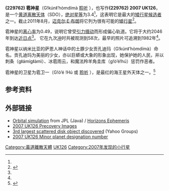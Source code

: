 {{Infobox planet
| width = 25em
| bgcolour = #FFFFC0
| name = (229762) 雹神星
| symbol = 
| image = 2007 UK126 Hubble.png
| caption = [[哈勃空间望远镜|哈勃空间望远镜]]拍摄的(229762) 2007 UK126。
| discovery = yes
| discovery_ref = <ref name="discovery">{{cite web
  |title=2007 UK126
  |publisher=Minor Planet Electronic Circ., 2008-D38 (2008)
  |url=http://adsabs.harvard.edu/abs/2008MPEC....D...38S
  |accessdate=2008-07-11
  |archive-date=2012-07-12
  |archive-url=https://www.webcitation.org/696YVXL2H?url=http://adsabs.harvard.edu/abs/2008MPEC....D...38S
  |dead-url=no
  }}</ref>
| discoverer = M·E·施万布<br>[[迈克尔·E·布朗|迈克尔·E·布朗]]<br>[[戴维·拉比诺维茨|戴维·拉比诺维茨]]
| discovered = 2007年10月19日
| mp_name = {{mp|(229762) 雹神星}}
| mp_category = [[黄道离散天体|黄道离散天体]]<ref name="Buie">{{cite web
  |author=[[Marc_W._Buie|Marc W. Buie]]
  |date=2008-01-15
  |title=Orbit Fit and Astrometric record for 229762
  |publisher=SwRI (Space Science Department)
  |url=http://www.boulder.swri.edu/~buie/kbo/astrom/229762.html
  |accessdate=2011-01-11
  |archive-date=2012-07-12
  |archive-url=https://www.webcitation.org/696YUbfwU?url=http://www.boulder.swri.edu/~buie/kbo/astrom/229762.html
  |dead-url=no
  }}</ref><ref name="MPC">{{cite web
 |title=List Of Centaurs and Scattered-Disk Objects
 |publisher=Minor Planet Center
 |url=http://www.minorplanetcenter.org/iau/lists/Centaurs.html
 |accessdate=2008-07-29
 |archive-date=2011-07-25
 |archive-url=https://web.archive.org/web/20110725075304/http://www.minorplanetcenter.org/iau/lists/Centaurs.html
 |dead-url=no
 }}</ref>
| orbit_ref = <ref name="jpldata">{{cite web
  |date=2009-12-20|title=JPL Small-Body Database Browser: 229762 (2007 UK126)
  |url=http://ssd.jpl.nasa.gov/sbdb.cgi?sstr=229762
  |accessdate=2011-01-02
  |archive-date=2012-07-12
  |archive-url=https://www.webcitation.org/696YV2No3?url=http://ssd.jpl.nasa.gov/sbdb.cgi?sstr=229762
  |dead-url=no
  }}</ref>
| epoch = 2011年8月27日（[[儒略年|JD]] 2455800.5）
| aphelion = 110.30 [[天文单位|AU]] (Q)
| perihelion = 37.68 AU (q)
| semimajor = 74.15 AU (a)
| eccentricity = 0.4923
| period = 638.76 [[儒略年|a]]
| avg_speed = 
| inclination = 23.35918°
| asc_node = 131.1496°
| mean_anomaly = 340.66[[角度|°]] (M)
| arg_peri = 345.83°
| satellites = 
| physical_characteristics = yes
| dimensions = 748 km<ref name="Brown-dplist"/><br>530–1190 km<ref name="jpldata"/><ref name="h">{{cite web
  |title=Absolute Magnitude (H)
  |publisher=NASA/JPL
  |url=http://neo.jpl.nasa.gov/glossary/h.html
  |accessdate=2008-07-11
  |archive-date=2008-05-14
  |archive-url=https://web.archive.org/web/20080514172155/http://neo.jpl.nasa.gov/glossary/h.html
  |dead-url=no
  }}</ref><br>919 km<ref name="johnston">{{cite web
   |title=List of Known Trans-Neptunian Objects
   |publisher=Johnston's Archive
   |author=Wm. Robert Johnston
   |url=http://www.johnstonsarchive.net/astro/tnoslist.html
   |accessdate=2010-08-07
   |archive-date=2011-02-05
   |archive-url=https://web.archive.org/web/20110205000313/http://johnstonsarchive.net/astro/tnoslist.html
   |dead-url=no
   }}</ref>
| mass = 
| density = 
| surface_grav = 
| escape_velocity = 
| sidereal_day = 
| axial_tilt = 
| pole_ecliptic_lat = 
| pole_ecliptic_lon = 
| albedo = 0.15<ref name="Brown-dplist"/>
| spectral_type =
| magnitude = 20.8<ref name="discovery"/>
| abs_magnitude = 3.4<ref name="jpldata"/>
}}

'''(229762) 雹神星'''（Gǃkúnǁʼhòmdímà {{IPA-all|ˌɡuːnhoʊmˈdiːmə|}}[https://upload.wikimedia.org/wikipedia/en/3/3a/G%C7%83kun%C7%81%27homdima.ogg 聆听] {{Wayback|url=https://upload.wikimedia.org/wikipedia/en/3/3a/G%C7%83kun%C7%81%27homdima.ogg |date=20201004091020 }} ），也写作'''(229762) 2007 UK126'''，是一个[[黄道离散天体|黄道离散天体]]（SDO），[[绝对星等|绝对星等]]为3.4<ref name="jpldata"/>，这表明它是最大的[[矮行星候选者列表|矮行星候选者]]之一。截止2011年8月，[[迈克尔·E·布朗|迈克尔·E·布朗]]将它列为很有可能的[[矮行星|矮行星]]<ref name="Brown-dplist">{{cite web
 |date=Sep 23, 2011 
 |title=How many dwarf planets are there in the outer solar system? (updates daily) 
 |publisher=California Institute of Technology 
 |author=[[Michael_E._Brown|Michael E. Brown]] 
 |url=http://www.gps.caltech.edu/~mbrown/dps.html 
 |accessdate=2011-09-23 
 |deadurl=yes 
 |archiveurl=https://web.archive.org/web/20111018154917/http://www.gps.caltech.edu/~mbrown/dps.html 
 |archivedate=2011-10-18 
}}</ref>。

雹神星的[[轨道离心率|离心率]]为0.49，说明它曾受[[引力|引力]][[摄动|摄动]]而形成偏心轨道。它将于大约2046年到达[[拱点|近日点]]<ref name="jpldata"/>。
它在九次[[冲_(天体位置)|冲]]时共被观测到58次，最早的照片可追溯到1982年<ref name="jpldata"/>。

雹神星以纳米比亚的萨恩人神话中的土豚少女贡孔迪玛（Gǃkúnǁ’hòmdímà）命名。贡孔迪玛为美丽的少女，亦以巨蟒或大象的形象出现，她保护她的人民，并以刺条（gǁámígǁàmì）、冰雹雨云，和魔法羚羊角圭库（gǃò’éǃhú）惩罚作恶者。

雹神星的卫星为雹卫一（Gǃò’é ǃHú {{IPA-all|ˌɡoʊ.eɪˈhuː|}} 或 {{IPA-all|ˌɡoʊ.eɪˈkuː|}}[https://upload.wikimedia.org/wikipedia/en/7/7f/G%C7%83o%27e_%C7%83Hu.ogg 聆听] {{Wayback|url=https://upload.wikimedia.org/wikipedia/en/7/7f/G%C7%83o%27e_%C7%83Hu.ogg |date=20201004091023 }}），是最红的海王星外天体之一。<ref name=Grundy2019>{{cite journal 
|title=The Mutual Orbit, Mass, and Density of Transneptunian Binary Gǃkúnǁʼhòmdímà ({{mp|(229762) 2007 UK|126}}) 
|url=http://www2.lowell.edu/users/grundy/abstracts/preprints/2019.G-G.pdf 
|journal=Icarus |access-date=12 August 2019 |language=en |doi=10.1016/j.icarus.2018.12.037 |date=December 2018 
|archive-url=https://web.archive.org/web/20190407045339/http://www2.lowell.edu/~grundy/abstracts/preprints/2019.G-G.pdf |archive-date=7 April 2019 |url-status=live 
|last1=Grundy |first1=W.M. |last2=Noll |first2=K.S. |last3=Buie |first3=M.W. |last4=Benecchi |first4=S.D. |last5=Ragozzine |first5=D. |last6=Roe |first6=H.G. |volume=334 |pages=30–38 }}</ref>

== 参考资料 ==
{{Reflist}}

== 外部链接 ==
*[http://ssd.jpl.nasa.gov/sbdb.cgi?sstr=229762;orb=1;view=Far Orbital simulation] {{Wayback|url=http://ssd.jpl.nasa.gov/sbdb.cgi?sstr=229762;orb=1;view=Far |date=20110610005719 }} from JPL (Java) / [http://ssd.jpl.nasa.gov/horizons.cgi?find_body=1&body_group=sb&sstr=2007UK126 Horizons Ephemeris] {{Wayback|url=http://ssd.jpl.nasa.gov/horizons.cgi?find_body=1&body_group=sb&sstr=2007UK126 |date=20201123173711 }}
*[http://members.shaw.ca/andrewlowe/2007uk126.htm 2007 UK126 Precovery Images] {{Wayback|url=http://members.shaw.ca/andrewlowe/2007uk126.htm |date=20201004091039 }}
*[http://tech.groups.yahoo.com/group/mpml/message/20524 3rd largest scattered disk object discovered] {{Webarchive|url=https://archive.today/20130106084855/http://tech.groups.yahoo.com/group/mpml/message/20524 |date=2013-01-06 }} (Yahoo Groups)
*[https://web.archive.org/web/20100114044305/http://www.cfa.harvard.edu/mpec/K10/K10A05.html 2007 UK126 Minor planet designation number]

{{类冥矮行星}}

{{DEFAULTSORT:2007 Uk126}}
[[Category:黃道離散天體|Category:黃道離散天體]]
[[Category:矮行星候选者|UK126]]
[[Category:2007年发现的小行星|Category:2007年发现的小行星]]